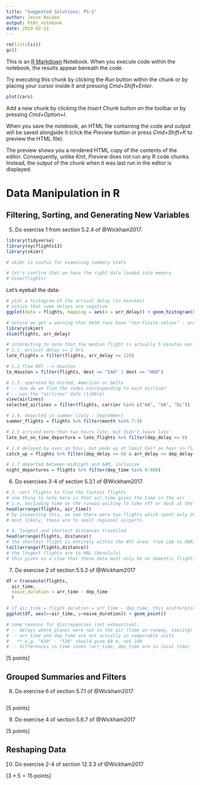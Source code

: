 ```yaml
---
title: "Suggested Solutions: PS-1"
author: Jesse Naidoo
output: html_notebook
date: 2019-02-11
---
```


```r
rm(list=ls())
gc()
```

This is an [R Markdown](http://rmarkdown.rstudio.com) Notebook. When you execute code within the notebook, the results appear beneath the code. 

Try executing this chunk by clicking the *Run* button within the chunk or by placing your cursor inside it and pressing *Cmd+Shift+Enter*. 

```r
plot(cars)
```

Add a new chunk by clicking the *Insert Chunk* button on the toolbar or by pressing *Cmd+Option+I*.

When you save the notebook, an HTML file containing the code and output will be saved alongside it (click the *Preview* button or press *Cmd+Shift+K* to preview the HTML file). 

The preview shows you a rendered HTML copy of the contents of the editor. Consequently, unlike *Knit*, *Preview* does not run any R code chunks. Instead, the output of the chunk when it was last run in the editor is displayed.

# Data Manipulation in R

## Filtering, Sorting, and Generating New Variables

5. Do exercise 1 from section 5.2.4 of @Wickham2017.

```r
library(tidyverse)
library(nycflights13)
library(skimr)

# skimr is useful for examining summary stats

# let's confirm that we have the right data loaded into memory
# View(flights)
```
Let's eyeball the data:

```r
# plot a histogram of the arrival delay (in minutes)
# notice that some delays are negative
ggplot(data = flights, mapping = aes(x = arr_delay)) + geom_histogram(binwidth = 1)

# notice we get a warning that 9430 rows have "non-finite values" - are they missing or NA?
library(skimr)
skim(flights, arr_delay)

# interesting to note that the median flight is actually 5 minutes early!
# 1.1. arrival delay >= 2 hrs
late_flights = filter(flights, arr_delay >= 120)

# 1.2 flew NYC --> Houston
to_Houston = filter(flights, dest == "IAH" | dest == "HOU")

# 1.3. operated by United, American or Delta
# -- how do we find the codes corresponding to each airline?
# -- use the "airlines" data (tibble)
view(airlines)
selected_airlines = filter(flights, carrier %in% c("AA", "UA", "DL"))

# 1.4. departed in summer (July - September)
summer_flights = flights %>% filter(month %in% 7:9)

# 1.5 arrived more than two hours late, but didn't leave late
late_but_on_time_departure = late_flights %>% filter(dep_delay <= 0)

# 1.6 delayed by over an hour, but made up at least half an hour in flight
catch_up = flights %>% filter(dep_delay >= 60 & arr_delay <= dep_delay - 30)

# 1.7 departed between midnight and 6AM, inclusive
night_departures = flights %>% filter(dep_time %in% 0:600)
```

6. Do exercises 3-4 of section 5.3.1 of @Wickham2017.
```r

# 3. sort flights to find the fastest flights
# one thing to note here is that air_time gives the time in the air
# i.e. excluding time on the runway waiting to take off or dock at the destination
head(arrange(flights, air_time))
# by inspecting this, we see there were two flights which spent only 20m in the air
# most likely, these are to small regional airports

# 4. longest and shortest distances travelled
head(arrange(flights, distance))
# the shortest flight is entirely within the NYC area: from LGA to EWR, a distance of 17 miles
tail(arrange(flights,distance))
# the longest flights are to HNL (Honululu)
# this gives us a clue that these data must only be on domestic flights
```


7. Do exercise 2 of section 5.5.2 of @Wickham2017
```r
df = transmute(flights,
  air_time,
  naive_duration = arr_time - dep_time
  )

# if air_time = flight duration = arr_time - dep_time, this scatterplot would have every point on the diagonal 
ggplot(df, aes(x=air_time, y=naive_duration)) + geom_point()

# some reasons for discrepancies (not exhaustive):
# -- delays where planes were not in the air (time on runway, taxiing)
# -- arr_time and dep_time are not actually in comparable units 
#   ** e.g. "630" - "530" should give 60 m, not 100
# -- differences in time zones (arr_time, dep_time are in local time)
```

\hfill [5 points]

## Grouped Summaries and Filters

8. Do exercise 6 of section 5.7.1 of @Wickham2017
```r

```


\hfill [5 points]

9. Do exercise 4 of section 5.6.7 of @Wickham2017

\hfill [5 points]

## Reshaping Data

10. Do exercise 2-4 of section 12.3.3 of @Wickham2017

\hfill [$3 \times 5 = 15$ points]
